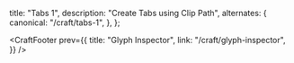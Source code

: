 
  title: "Tabs 1",
  description: "Create Tabs using Clip Path",
  alternates: {
    canonical: "/craft/tabs-1",
  },
};


<CraftHeader header="Tabs 1" date="June 2025" />

<ClipPathTabsDemo />

<CraftFooter prev={{
  title: "Glyph Inspector",
  link: "/craft/glyph-inspector",
}} />